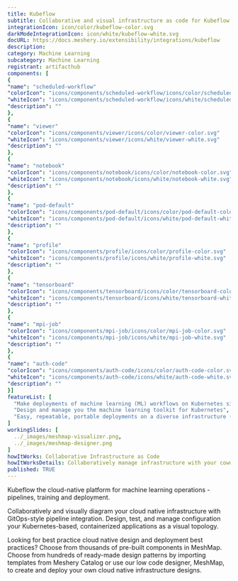 ```yaml
---
title: Kubeflow
subtitle: Collaborative and visual infrastructure as code for Kubeflow
integrationIcon: icon/color/kubeflow-color.svg
darkModeIntegrationIcon: icon/white/kubeflow-white.svg
docURL: https://docs.meshery.io/extensibility/integrations/kubeflow
description: 
category: Machine Learning
subcategory: Machine Learning
registrant: artifacthub
components: [
{
"name": "scheduled-workflow"
"colorIcon": "icons/components/scheduled-workflow/icons/color/scheduled-workflow-color.svg"
"whiteIcon": "icons/components/scheduled-workflow/icons/white/scheduled-workflow-white.svg"
"description": ""
},
{
"name": "viewer"
"colorIcon": "icons/components/viewer/icons/color/viewer-color.svg"
"whiteIcon": "icons/components/viewer/icons/white/viewer-white.svg"
"description": ""
},
{
"name": "notebook"
"colorIcon": "icons/components/notebook/icons/color/notebook-color.svg"
"whiteIcon": "icons/components/notebook/icons/white/notebook-white.svg"
"description": ""
},
{
"name": "pod-default"
"colorIcon": "icons/components/pod-default/icons/color/pod-default-color.svg"
"whiteIcon": "icons/components/pod-default/icons/white/pod-default-white.svg"
"description": ""
},
{
"name": "profile"
"colorIcon": "icons/components/profile/icons/color/profile-color.svg"
"whiteIcon": "icons/components/profile/icons/white/profile-white.svg"
"description": ""
},
{
"name": "tensorboard"
"colorIcon": "icons/components/tensorboard/icons/color/tensorboard-color.svg"
"whiteIcon": "icons/components/tensorboard/icons/white/tensorboard-white.svg"
"description": ""
},
{
"name": "mpi-job"
"colorIcon": "icons/components/mpi-job/icons/color/mpi-job-color.svg"
"whiteIcon": "icons/components/mpi-job/icons/white/mpi-job-white.svg"
"description": ""
},
{
"name": "auth-code"
"colorIcon": "icons/components/auth-code/icons/color/auth-code-color.svg"
"whiteIcon": "icons/components/auth-code/icons/white/auth-code-white.svg"
"description": ""
}]
featureList: [
  "Make deployments of machine learning (ML) workflows on Kubernetes simple, portable and scalable. ",
  "Design and manage you the machine learning toolkit for Kubernetes",
  "Easy, repeatable, portable deployments on a diverse infrastructure (for example, experimenting on a laptop, then moving to an on-premises cluster or to the cloud)"
]
workingSlides: [
  ../_images/meshmap-visualizer.png,
  ../_images/meshmap-designer.png
]
howItWorks: Collaborative Infrastructure as Code
howItWorksDetails: Collaboratively manage infrastructure with your coworkers synchronously sharing the same designs.
published: TRUE
---
```

<p>
Kubeflow the cloud-native platform for machine learning operations - pipelines, training and deployment.
</p>
<p>
    Collaboratively and visually diagram your cloud native infrastructure with GitOps-style pipeline integration. Design, test, and manage configuration your Kubernetes-based, containerized applications as a visual topology.
</p>
<p>
    Looking for best practice cloud native design and deployment best practices? Choose from thousands of pre-built components in MeshMap. Choose from hundreds of ready-made design patterns by importing templates from Meshery Catalog or use our low code designer, MeshMap, to create and deploy your own cloud native infrastructure designs.
</p>
